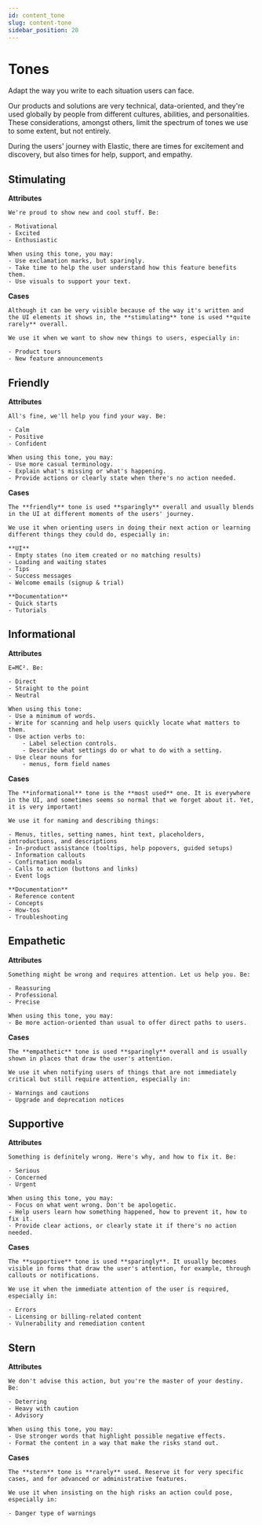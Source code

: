 ```yaml
---
id: content_tone
slug: content-tone
sidebar_position: 20
---
```


# Tones

Adapt the way you write to each situation users can face. 

 Our products and solutions are very technical, data-oriented, and they're used globally by people from different cultures, abilities, and personalities. 
 These considerations, amongst others, limit the spectrum of tones we use to some extent, but not entirely. 
 
 During the users' journey with Elastic, there are times for excitement and discovery, but also times for help, support, and empathy.


 ## Stimulating

**Attributes**

    We're proud to show new and cool stuff. Be:

    - Motivational
    - Excited
    - Enthusiastic

    When using this tone, you may:
    - Use exclamation marks, but sparingly.
    - Take time to help the user understand how this feature benefits them.
    - Use visuals to support your text.

**Cases**

    Although it can be very visible because of the way it's written and the UI elements it shows in, the **stimulating** tone is used **quite rarely** overall. 
    
    We use it when we want to show new things to users, especially in:

    - Product tours
    - New feature announcements

## Friendly

**Attributes**

    All's fine, we'll help you find your way. Be:

    - Calm
    - Positive
    - Confident

    When using this tone, you may:
    - Use more casual terminology.
    - Explain what's missing or what's happening.
    - Provide actions or clearly state when there's no action needed.


**Cases**

    The **friendly** tone is used **sparingly** overall and usually blends in the UI at different moments of the users' journey. 
    
    We use it when orienting users in doing their next action or learning different things they could do, especially in:

    **UI**
    - Empty states (no item created or no matching results)
    - Loading and waiting states
    - Tips
    - Success messages
    - Welcome emails (signup & trial)

    **Documentation**
    - Quick starts
    - Tutorials

## Informational

**Attributes**

    E=MC². Be:

    - Direct
    - Straight to the point
    - Neutral

    When using this tone:
    - Use a minimum of words.
    - Write for scanning and help users quickly locate what matters to them.
    - Use action verbs to: 
        - Label selection controls.
        - Describe what settings do or what to do with a setting.
    - Use clear nouns for
        - menus, form field names 


**Cases**

    The **informational** tone is the **most used** one. It is everywhere in the UI, and sometimes seems so normal that we forget about it. Yet, it is very important! 
    
    We use it for naming and describing things:

    - Menus, titles, setting names, hint text, placeholders, introductions, and descriptions
    - In-product assistance (tooltips, help popovers, guided setups)
    - Information callouts
    - Confirmation modals
    - Calls to action (buttons and links)
    - Event logs

    **Documentation**
    - Reference content
    - Concepts
    - How-tos
    - Troubleshooting

## Empathetic

**Attributes**

    Something might be wrong and requires attention. Let us help you. Be:

    - Reassuring
    - Professional
    - Precise

    When using this tone, you may:
    - Be more action-oriented than usual to offer direct paths to users.


**Cases**

    The **empathetic** tone is used **sparingly** overall and is usually shown in places that draw the user's attention. 
    
    We use it when notifying users of things that are not immediately critical but still require attention, especially in:

    - Warnings and cautions
    - Upgrade and deprecation notices

## Supportive

**Attributes**

    Something is definitely wrong. Here's why, and how to fix it. Be:

    - Serious
    - Concerned
    - Urgent

    When using this tone, you may:
    - Focus on what went wrong. Don't be apologetic.
    - Help users learn how something happened, how to prevent it, how to fix it.
    - Provide clear actions, or clearly state it if there's no action needed.



**Cases**

    The **supportive** tone is used **sparingly**. It usually becomes visible in forms that draw the user's attention, for example, through callouts or notifications. 
    
    We use it when the immediate attention of the user is required, especially in:

    - Errors
    - Licensing or billing-related content
    - Vulnerability and remediation content

## Stern

**Attributes**

    We don't advise this action, but you're the master of your destiny. Be:

    - Deterring
    - Heavy with caution
    - Advisory

    When using this tone, you may:
    - Use stronger words that highlight possible negative effects.
    - Format the content in a way that make the risks stand out.

**Cases**

    The **stern** tone is **rarely** used. Reserve it for very specific cases, and for advanced or administrative features.
    
    We use it when insisting on the high risks an action could pose, especially in:

    - Danger type of warnings